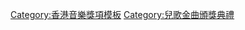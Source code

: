 {{Navbox
|name  = 兒歌金曲頒獎典禮最受歡迎兒歌女歌手
|title = [[兒歌金曲頒獎典禮]]最受歡迎兒歌女歌手
|titlestyle = background: #F0FFF0
|groupstyle = background: #F0FFF0
|group1 = 1990年代
|list1 = {{nowrap begin}}
1997 [[歐倩怡]] 
{{nowrap end}}
|group2 = 2000年代
|list2 = {{nowrap begin}}
2000 [[楊千嬅]] 
{{nowrap end}}
}}<noinclude>
[[Category:香港音樂獎項模板]]
[[Category:兒歌金曲頒獎典禮]]
</noinclude>
